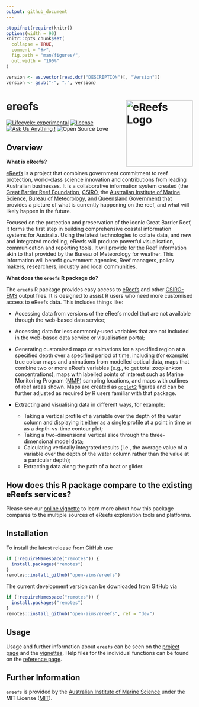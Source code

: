 ```yaml
---
output: github_document
---
```


<!-- README.md is generated from README.Rmd. Please edit that file -->

```r
stopifnot(require(knitr))
options(width = 90)
knitr::opts_chunk$set(
  collapse = TRUE,
  comment = "#>",
  fig.path = "man/figures/",
  out.width = "100%"
)
```

```r
version <- as.vector(read.dcf("DESCRIPTION")[, "Version"])
version <- gsub("-", ".", version)
```

# ereefs <img src="man/figures/logo.png" width = 180 alt="eReefs Logo" align="right" />

<!-- badges: start -->
[![Lifecycle: experimental](https://img.shields.io/badge/lifecycle-experimental-orange.svg)](https://lifecycle.r-lib.org/articles/stages.html)
<!-- [![R build status](https://github.com/open-AIMS/ereefs/actions/workflows/R-CMD-check.yaml/badge.svg?branch=dev)](https://github.com/open-AIMS/ereefs/actions) -->
<!-- [![Codecov test coverage](https://codecov.io/gh/open-aims/ereefs/branch/master/graph/badge.svg)](https://app.codecov.io/gh/open-aims/ereefs?branch=master) -->
<!-- ![pkgdown](https://github.com/open-AIMS/ereefs/workflows/pkgdown/badge.svg) -->
[![license](https://img.shields.io/badge/license-MIT + file LICENSE-lightgrey.svg)](https://choosealicense.com/)
[![Ask Us Anything
\!](https://img.shields.io/badge/Ask%20us-anything-1abc9c.svg)](https://github.com/open-AIMS/ereefs/issues/new)
![Open Source
Love](https://badges.frapsoft.com/os/v2/open-source.svg?v=103)
<!-- badges: end -->

## Overview 

**What is eReefs?**

[eReefs](https://www.ereefs.org.au/about/) is a project that combines government commitment to reef protection, world-class science innovation and contributions from leading Australian businesses. It is a collaborative information system created (the [Great Barrier Reef Foundation](https://www.barrierreef.org/), [CSIRO](https://www.csiro.au/), the [Australian Institute of Marine Science](https://www.aims.gov.au/), [Bureau of Meteorology](https://www.bom.gov.au/), and [Queensland Government](https://www.qld.gov.au/)) that provides a picture of what is currently happening on the reef, and what will likely happen in the future.

Focused on the protection and preservation of the iconic Great Barrier Reef, it forms the first step in building comprehensive coastal information systems for Australia. Using the latest technologies to collate data, and new and integrated modelling, eReefs will produce powerful visualisation, communication and reporting tools. It will provide for the Reef information akin to that provided by the Bureau of Meteorology for weather. This information will benefit government agencies, Reef managers, policy makers, researchers, industry and local communities.

**What does the `ereefs` R package do?**

The `ereefs` R package provides easy access to [eReefs](https://www.ereefs.org.au/about/) and other [CSIRO-EMS](https://research.csiro.au/cem/software/ems/) output files. It is designed to assist R users who need more customised access to eReefs data. This includes things like:

* Accessing data from versions of the eReefs model that are not available through the web-based data service;

* Accessing data for less commonly-used variables that are not included in the web-based data service or visualisation portal;

* Generating customised maps or animations for a specified region at a specified depth over a specified period of time, including (for example) true colour maps and animations from modelled optical data, maps that combine two or more eReefs variables (e.g., to get total zooplankton concentrations), maps with labelled points of interest such as Marine Monitoring Program ([MMP](https://www2.gbrmpa.gov.au/our-work/programs-and-projects/marine-monitoring-program)) sampling locations, and maps with outlines of reef areas shown. Maps are created as [`ggplot2`](https://ggplot2.tidyverse.org/) figures and can be further adjusted as required by R users familiar with that package.

* Extracting and visualising data in different ways, for example:
  - Taking a vertical profile of a variable over the depth of the water column and displaying it either as a single profile at a point in time or as a depth-vs-time contour plot;  
  - Taking a two-dimensional vertical slice through the three-dimensional model data;  
  - Calculating vertically integrated results (i.e., the average value of a variable over the depth of the water column rather than the value at a particular depth);  
  - Extracting data along the path of a boat or glider.

## How does this R package compare to the existing eReefs services?

Please see our [online vignette](https://open-aims.github.io/ereefs/articles/about.html) to learn more about how this package compares to the multiple sources of eReefs exploration tools and platforms.

## Installation

To install the latest release from GitHub use

```r
if (!requireNamespace("remotes")) {
  install.packages("remotes")
}
remotes::install_github("open-aims/ereefs")
```

The current development version can be downloaded from GitHub via

```r
if (!requireNamespace("remotes")) {
  install.packages("remotes")
}
remotes::install_github("open-aims/ereefs", ref = "dev")
```

## Usage

Usage and further information about `ereefs` can be seen on the [project
page](https://open-aims.github.io/ereefs/) and the
[vignettes](https://open-aims.github.io/ereefs/articles/). Help files for the
individual functions can be found on the
[reference page](https://open-aims.github.io/ereefs/reference/).

## Further Information

`ereefs` is provided by the [Australian Institute of Marine Science](https://www.aims.gov.au) under the MIT License ([MIT](https://opensource.org/licenses/MIT)).
